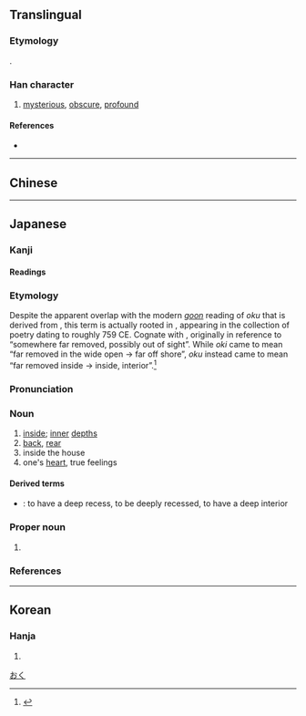 {{character info/new}}
{{also|奧}}
==Translingual==
{{ja-forms|奥|奥|[[奧]]}}

===Etymology===
{{Han simp|奧|f=釆|t=米}}.

===Han character===
{{Han char|rn=37|rad=大|as=09|sn=12|four=|canj=HBK,XHBK|ids=⿱⿵⿱丿冂米大}}

# [[mysterious]], [[obscure]], [[profound]]

====References====
* {{Han ref|kx=0253.151|dkj=05981|hdz=10545.070|uh=5965|ud=22885}}

----

==Chinese==
{{zh-see|奧}}

----

==Japanese==
{{ja-kanji forms|奥|奧}}

===Kanji===
{{ja-kanji|grade=c|rs=大09|style=s|kyu=奧}}

====Readings====
{{ja-readings
|goon=おう<あう, おく<をく
|kanon=いく<ゐく, おう<あう
|kanyoon=おく<をく
|kun=おく-, おく-まる
|nanori=くま, おお, おん, つ, のく
}}

===Etymology===
{{ja-kanjitab|yomi=k|おく}}
Despite the apparent overlap with the modern [[呉音#Japanese|''goon'']] reading of ''oku'' that is derived from {{etyl|ltc|-}}, this term is actually rooted in {{etyl|ojp|ja|sort=おく}}, appearing in the ''{{w|Man'yōshū}}'' collection of poetry dating to roughly 759 CE. Cognate with {{m|ja|沖|tr=oki||the open sea, offshore}}, originally in reference to “somewhere far removed, possibly out of sight”. While ''oki'' came to mean “far removed in the wide open → far off shore”, ''oku'' instead came to mean “far removed inside → inside, interior”.<ref name="KDJ">{{R:Kokugo Dai Jiten}}</ref>

===Pronunciation===
{{ja-pron|yomi=k|おく|acc=1|acc_ref=DJR,SMK5}}

===Noun===
{{ja-noun|おく}}

# [[inside]]; [[inner]] [[depth]]s
# [[back]], [[rear]]
# inside the house
# one's [[heart]], true feelings

====Derived terms====
{{der-top}}
* {{ja-r|奥まる|おくまる}}: to have a deep recess, to be deeply recessed, to have a deep interior
{{der-bottom}}

===Proper noun===
{{ja-pos|おく|proper}}

# {{surname|lang=ja|sort=おく}}

===References===
<references/>

[[Category:Japanese basic words|おく]]

----

==Korean==

===Hanja===
{{ko-hanja|hangeul=[[오]], [[욱]]|rv=o, uk|mr=o, uk}}

# {{defn|lang=ko|sort=大09}}